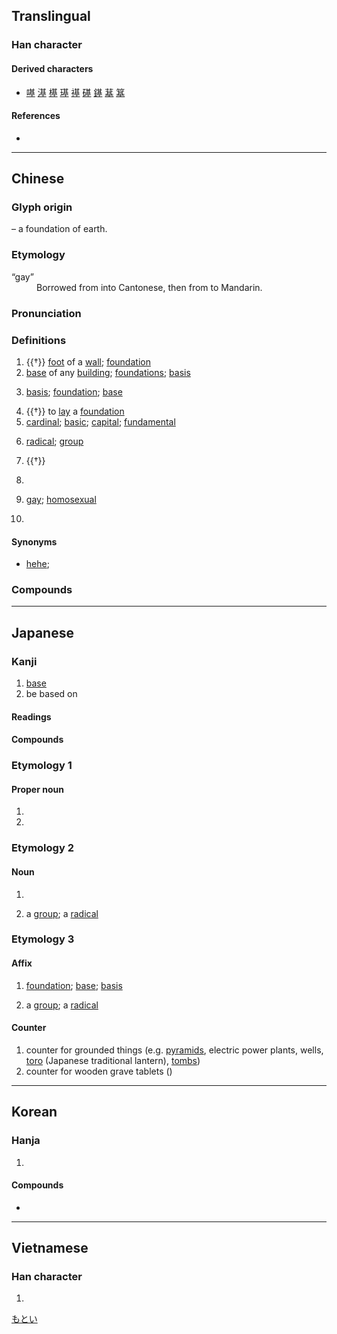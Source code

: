 {{character info}}
==Translingual==
{{stroke order|strokes=11}}

===Han character===
{{Han char|rn=32|rad=土|as=08|sn=11|four=44104|canj=TCG|ids=⿱其土}}

====Derived characters====
* [[𠼻]] [[𣻺]] [[樭]] [[璂]] [[禥]] [[𥕛]] [[䥓]] [[𦸀]] [[簊]]

====References====
* {{Han ref|kx=0231.120|dkj=05197|dj=0468.050|hdz=10449.070|uh=57FA|ud=22522|bh=B0F2|bd=45298}}

----

==Chinese==
{{zh-forms|alt=𡉊,𡉝,𡋵,踑,𨄎}}

===Glyph origin===
{{Han etyl}}
{{Han compound|其|土|t2=earth|ls=psc|c1=p|c2=s}} – a foundation of earth.

===Etymology===
{{rfe|zh}}

; “gay”
: Borrowed from {{bor|zh|en|gay}} into Cantonese, then from {{der|cmn|yue|-}} to Mandarin.

===Pronunciation===
{{zh-pron
|m=jī
|ma=y
|m-s=ji1
|dg=җи1
|c=gei1
|c-t=gei1
|g=ji1
|h=pfs=kî;gd=gi1
|j=ji1
|mb=gí
|md=gĭ
|mn=ml,jj,na,ha,ct,zp,ly,tw:ki
|mn-t=gi1
|w=1ji
|x=ji1
|mc=y
|oc=y
|cat=n,v,a,pn
}}

===Definitions===
{{zh-hanzi}}

# {{†}} [[foot]] of a [[wall]]; [[foundation]]
# [[base]] of any [[building]]; [[foundation]]s; [[basis]]
# {{lb|zh|figurative}} [[basis]]; [[foundation]]; [[base]]
# {{†}} to [[lay]] a [[foundation]]
# [[cardinal]]; [[basic]]; [[capital]]; [[fundamental]]
# {{lb|zh|chemistry}} [[radical]]; [[group]]
# {{†}} {{zh-alt-form|朞|[[whole]] [[year]], [[month]] or [[day]]}}
# {{zh-short|基隆|[[Keelung]]}}
#: {{zh-x|^北.^北.^基|Taipei, New Taipei and '''Keelung'''}}
# {{lb|zh|neologism|slang}} [[gay]]; [[homosexual]]
#: {{zh-x|搞基|to be gay; to engage in homosexual activities}}
#: {{zh-x|基友|gay buddy}}
# {{surname|zh}}

====Synonyms====
* {{sense|gay}} {{q|Hong Kong Cantonese}} [[hehe#Chinese|hehe]]; {{q|feminine connotation}} {{zh-l|姬}}

===Compounds===
{{zh-der|基本|基本詞彙|基本單位|基本電荷|基本法|基本功|基本工資|基本建設|基本粒子|基本路線|基本矛盾|基本上|基槽|基層|基礎|基礎教育|基礎科學|基礎課|基礎設施|基地|基點|基調|基督|基督教|基爾|基爾庫克|基爾特|基肥|基輔|基幹|基極|基價|基建|基腳|基金|基坑|基里巴斯|基里科|基隆|基律納|基馬爾|基諾族|基期|基色|基石|基數|基蘇木|基態|基團|基希訥烏|基線|基性岩|基岩|基業|基因|基因工程|基音|基於|基址|基質|基準|迦太基|搞基|基友|基佬|侵蝕基準|兆基|基本學科|基本運算|宅基|基層行政|基礎課程|基趾|愛斯基摩|共同基金|基礎免疫|基層建設|平準基金|復興基地|基座|基扃|基雉|基因治療|基圍|基本國策|巴基斯坦|基多|丕基|培養基|基礎音|基礎代謝|信託基金|勞基法|基輔公國|始基|奠基|基性岩石|基準點|基隆廟口|基金會|基礎工程|基準面|基準兵|基本電費|基本金屬|基本科學|基本教練|基本分析|培基語言|國基|基因突變|地基|基礎條約|基層組織|壩基|厝基|岩基|基隆河|德基水庫|基礎體溫|消基會|沙基慘案|植基|沒根基|氨基比林|比基尼|承基|房基|比基尼島|空軍基地|稅基|根基|登基|海軍基地|班基|海基會|烴基|洋基|洪基|挖基腳|肇基|耶穌基督|筏基|零基預算|腓尼基人|開基|羰基|開發基金|肯塔基州|軍事基地|鹽基|邦基|臺基|經濟基礎|路基|胺基酸|轉換基金|鴻基|鎡基|腓尼基|羥基|赫爾辛基|苄基|維基|高基廟|腓尼基字母|因弗基普|老屋基|松基|北基|富基|瓦根基}}

----

==Japanese==

===Kanji===
{{ja-kanji|grade=5|rs=土08}}

# [[base]]
# be based on

====Readings====
{{ja-readings
|goon=こ
|kanon=き
|kun=もと-, もとい-, もと-づく
|nanori=のり, はじむ, はじめ
}}

====Compounds====
{{col4|ja
|{{ja-r|基%因|き%いん}}
|{{ja-r|基%幹|き%かん}}
|{{ja-r|基%金|き%きん}}
|{{ja-r|基%準|き%じゅん}}
|{{ja-r|基%数|き%すう}}
|{{ja-r|基%線|き%せん}}
|{{ja-r|基%礎|き%そ}}
|{{ja-r|基%地|き%ち}}
|{{ja-r|基%調|き%ちょう}}
|{{ja-r|基%底|き%てい}}
|{{ja-r|基%点|き%てん}}
|{{ja-r|基%盤|き%ばん}}
|{{ja-r|基%本|き%ほん}}
|{{ja-r|基%本%給|き%ほん%きゅう}}
|{{ja-r|基%本 単%位|き%ほん たん%い}}
|{{ja-r|基%本%的 人%権|き%ほん%てき じん%けん}}
|sort=0}}

===Etymology 1===

====Proper noun====
{{ja-pos|proper|もとい}}

# {{given name|ja|male|sort=もとい}}
# {{surname|ja}}

===Etymology 2===

====Noun====
{{ja-kanjitab|もと|yomi=kun}}
{{ja-noun|もと}}

# {{alternative form of|ja|元}}
# {{lbl|ja|chemistry}} a [[group]]; a [[radical]]

===Etymology 3===

====Affix====
{{ja-pos|affix|き}}

# [[foundation]]; [[base]]; [[basis]]
# {{lbl|ja|chemistry}} a [[group]]; a [[radical]]
#: {{ux|ja|アミノ'''基'''|an amino '''group'''|tr=aminoki|inline=1}}

====Counter====
{{ja-pos|counter|き}}

# counter for grounded things (e.g. [[pyramid]]s, electric power plants, wells, [[toro]] (Japanese traditional lantern), [[tomb]]s)
# counter for wooden grave tablets ({{m|ja|卒塔婆|tr=sotoba}})

[[Category:Japanese surnames|もとい]]

----

==Korean==

===Hanja===
{{ko-hanja|터|기}}

# {{hanja form of|기|[[foundation]]; [[basis]]}}

====Compounds====
* {{ko-l|기본|[[basis]]|基本}}

----

==Vietnamese==

===Han character===
{{vi-readings|reading=cơ|rs=土08}}

# {{rfdef|vi|sort=土08}}